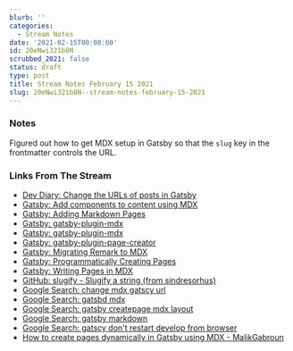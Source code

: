 ```yaml
---
blurb: ''
categories:
  - Stream Notes
date: '2021-02-15T00:00:00'
id: 20eNwi321b8N
scrubbed_2021: false
status: draft
type: post
title: Stream Notes February 15 2021
slug: 20eNwi321b8N--stream-notes-february-15-2021
---
```


### Notes

Figured out how to get MDX setup in Gatsby so that the `slug` key in the frontmatter controls the URL. 

### Links From The Stream



- [Dev Diary: Change the URLs of posts in Gatsby](https://markoskon.com/change-the-url-of-posts-in-gatsby/)
- [Gatsby: Add components to content using MDX](https://www.gatsbyjs.com/docs/how-to/routing/mdx/?__hstc=247646936.ae144a099f650cc659fb0641ca89e6dd.1613001819689.1613356794303.1613409654390.12&__hssc=247646936.6.1613409654390&__hsfp=2080001980)
- [Gatsby: Adding Markdown Pages](https://www.gatsbyjs.com/docs/how-to/routing/adding-markdown-pages/)
- [Gatsby: gatsby-plugin-mdx](https://www.gatsbyjs.com/plugins/gatsby-plugin-mdx/)
- [Gatsby: gatsby-plugin-mdx](https://www.gatsbyjs.com/plugins/gatsby-plugin-mdx/#default-layouts)
- [Gatsby: gatsby-plugin-page-creator](https://www.gatsbyjs.com/plugins/gatsby-plugin-page-creator/)
- [Gatsby: Migrating Remark to MDX](https://www.gatsbyjs.com/docs/how-to/routing/migrate-remark-to-mdx/)
- [Gatsby: Programmatically Creating Pages](https://www.gatsbyjs.com/docs/mdx/programmatically-creating-pages/)
- [Gatsby: Writing Pages in MDX](https://www.gatsbyjs.com/docs/mdx/writing-pages/)
- [GitHub: slugify - Slugify a string (from sindresorhus)](https://github.com/sindresorhus/slugify#options)
- [Google Search: change mdx gatscy url](https://www.google.com/search?client=safari&rls=en&q=change+mdx+gatscy+url&ie=UTF-8&oe=UTF-8)
- [Google Search: gatsbd mdx](https://www.google.com/search?newwindow=1&client=safari&rls=en&ei=O_AqYObTCITZ5gL7oL_wAQ&q=gatsbd+mdx&oq=gatsbd+mdx&gs_lcp=Cgdnd3Mtd2l6EAMyBAgAEA0yBAgAEA0yBAgAEA0yBAgAEA0yBAgAEA0yBAgAEA0yBAgAEA0yBAgAEA0yBAgAEA0yBAgAEA06BwgAELADEA1Q0xBY0xBg3hRoAXAAeACAAaYBiAH3AZIBAzEuMZgBAKABAaoBB2d3cy13aXrIAQrAAQE&sclient=gws-wiz&ved=0ahUKEwim3YmB8-zuAhWErFkKHXvQDx4Q4dUDCAw&uact=5)
- [Google Search: gatsby createpage mdx layout](https://www.google.com/search?newwindow=1&client=safari&rls=en&ei=NAcrYMqRLIGe5gKBqKo4&q=gatsby+createpage+mdx+layout&oq=gatsby+createpage+mdx+layout&gs_lcp=Cgdnd3Mtd2l6EAMyBQgAEM0COgcIABBHELADUJoUWJoUYIMbaAFwAngAgAGGAYgB2QGSAQMxLjGYAQCgAQGqAQdnd3Mtd2l6yAEIwAEB&sclient=gws-wiz&ved=0ahUKEwjK-9D1iO3uAhUBj1kKHQGUCgcQ4dUDCAw&uact=5)
- [Google Search: gatsby markdown](https://www.google.com/search?newwindow=1&client=safari&rls=en&ei=HfUqYMniMYHW5gKfnq04&q=gatsby+markdown&oq=gatsby+markdown&gs_lcp=Cgdnd3Mtd2l6EAMyBQgAEJECMgIIADICCAAyAggAMgIIADICCAAyAggAMgIIADICCAAyAggAOgcIABBHELADOgQIABANUK4hWMQwYNg1aANwAngAgAFniAGgBJIBAzYuMZgBAKABAaoBB2d3cy13aXrIAQjAAQE&sclient=gws-wiz&ved=0ahUKEwiJ5bjV9-zuAhUBq1kKHR9PCwcQ4dUDCAw&uact=5)
- [Google Search: gatscy don't restart develop from browser](https://www.google.com/search?client=safari&rls=en&q=gatscy+don%27t+restart+develop+from+browser&ie=UTF-8&oe=UTF-8)
- [How to create pages dynamically in Gatsby using MDX - MalikGabroun](https://malikgabroun.com/blog/gatsby-create-pages-with-mdx)
